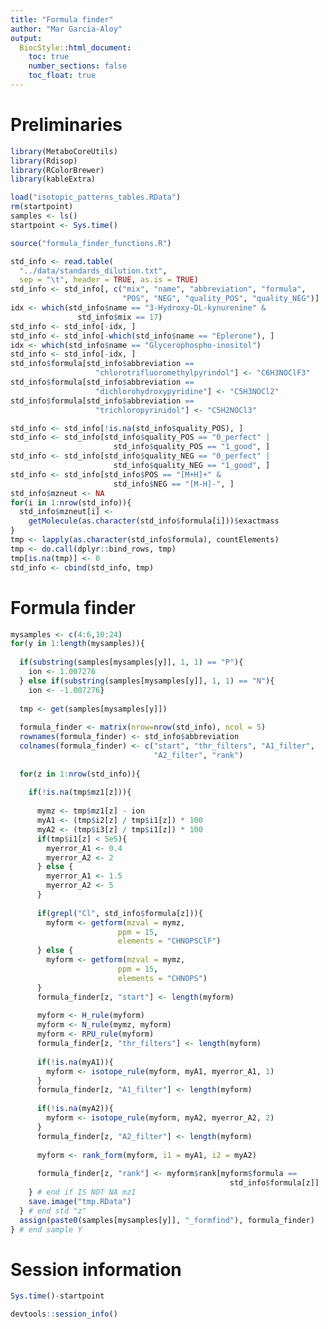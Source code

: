 ```yaml
---
title: "Formula finder"
author: "Mar Garcia-Aloy"
output: 
  BiocStyle::html_document:
    toc: true
    number_sections: false
    toc_float: true
---
```


# Preliminaries

```r
library(MetaboCoreUtils)
library(Rdisop)
library(RColorBrewer)
library(kableExtra)

load("isotopic_patterns_tables.RData")
rm(startpoint)
samples <- ls()
startpoint <- Sys.time()

source("formula_finder_functions.R")

std_info <- read.table(
  "../data/standards_dilution.txt",
  sep = "\t", header = TRUE, as.is = TRUE)
std_info <- std_info[, c("mix", "name", "abbreviation", "formula",
                         "POS", "NEG", "quality_POS", "quality_NEG")]
idx <- which(std_info$name == "3-Hydroxy-DL-kynurenine" & 
               std_info$mix == 17)
std_info <- std_info[-idx, ]
std_info <- std_info[-which(std_info$name == "Eplerone"), ]
idx <- which(std_info$name == "Glycerophospho-inositol")
std_info <- std_info[-idx, ]
std_info$formula[std_info$abbreviation == 
                   "chlorotrifluoromethylpyrindol"] <- "C6H3NOClF3"
std_info$formula[std_info$abbreviation == 
                   "dichlorohydroxypyridine"] <- "C5H3NOCl2"
std_info$formula[std_info$abbreviation == 
                   "trichloropyrinidol"] <- "C5H2NOCl3"

std_info <- std_info[!is.na(std_info$quality_POS), ]
std_info <- std_info[std_info$quality_POS == "0_perfect" | 
                       std_info$quality_POS == "1_good", ]
std_info <- std_info[std_info$quality_NEG == "0_perfect" | 
                       std_info$quality_NEG == "1_good", ]
std_info <- std_info[std_info$POS == "[M+H]+" & 
                       std_info$NEG == "[M-H]-", ]
std_info$mzneut <- NA
for(i in 1:nrow(std_info)){
  std_info$mzneut[i] <- 
    getMolecule(as.character(std_info$formula[i]))$exactmass
}
tmp <- lapply(as.character(std_info$formula), countElements)
tmp <- do.call(dplyr::bind_rows, tmp)
tmp[is.na(tmp)] <- 0
std_info <- cbind(std_info, tmp)
```


# Formula finder

```r
mysamples <- c(4:6,10:24)
for(y in 1:length(mysamples)){
  
  if(substring(samples[mysamples[y]], 1, 1) == "P"){
    ion <- 1.007276
  } else if(substring(samples[mysamples[y]], 1, 1) == "N"){
    ion <- -1.007276}
  
  tmp <- get(samples[mysamples[y]])
  
  formula_finder <- matrix(nrow=nrow(std_info), ncol = 5)
  rownames(formula_finder) <- std_info$abbreviation
  colnames(formula_finder) <- c("start", "thr_filters", "A1_filter", 
                                "A2_filter", "rank")
  
  for(z in 1:nrow(std_info)){
    
    if(!is.na(tmp$mz1[z])){
      
      mymz <- tmp$mz1[z] - ion
      myA1 <- (tmp$i2[z] / tmp$i1[z]) * 100
      myA2 <- (tmp$i3[z] / tmp$i1[z]) * 100
      if(tmp$i1[z] < 5e5){
        myerror_A1 <- 0.4
        myerror_A2 <- 2
      } else {
        myerror_A1 <- 1.5
        myerror_A2 <- 5
      }
      
      if(grepl("Cl", std_info$formula[z])){
        myform <- getform(mzval = mymz,
                        ppm = 15,
                        elements = "CHNOPSClF")
      } else {
        myform <- getform(mzval = mymz,
                        ppm = 15,
                        elements = "CHNOPS")
      }
      formula_finder[z, "start"] <- length(myform)
      
      myform <- H_rule(myform)
      myform <- N_rule(mymz, myform)
      myform <- RPU_rule(myform)
      formula_finder[z, "thr_filters"] <- length(myform)
      
      if(!is.na(myA1)){
        myform <- isotope_rule(myform, myA1, myerror_A1, 1)
      }
      formula_finder[z, "A1_filter"] <- length(myform)
      
      if(!is.na(myA2)){
        myform <- isotope_rule(myform, myA2, myerror_A2, 2)
      }
      formula_finder[z, "A2_filter"] <- length(myform)
    
      myform <- rank_form(myform, i1 = myA1, i2 = myA2)
      
      formula_finder[z, "rank"] <- myform$rank[myform$formula == 
                                                 std_info$formula[z]]
    } # end if IS NOT NA mz1
    save.image("tmp.RData")
  } # end std "z"
  assign(paste0(samples[mysamples[y]], "_formfind"), formula_finder)
} # end sample Y
```



# Session information

```r
Sys.time()-startpoint

devtools::session_info()
```
